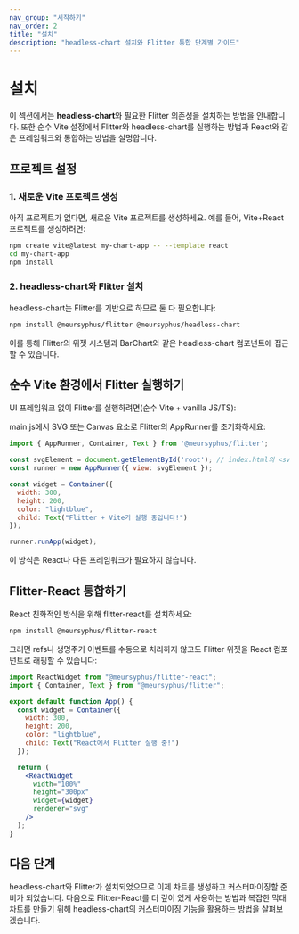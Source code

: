 ```yaml
---
nav_group: "시작하기"
nav_order: 2
title: "설치"
description: "headless-chart 설치와 Flitter 통합 단계별 가이드"
---
```


# 설치

이 섹션에서는 **headless-chart**와 필요한 Flitter 의존성을 설치하는 방법을 안내합니다. 또한 순수 Vite 설정에서 Flitter와 headless-chart를 실행하는 방법과 React와 같은 프레임워크와 통합하는 방법을 설명합니다.

## 프로젝트 설정

### 1. 새로운 Vite 프로젝트 생성

아직 프로젝트가 없다면, 새로운 Vite 프로젝트를 생성하세요. 예를 들어, Vite+React 프로젝트를 생성하려면:

```bash
npm create vite@latest my-chart-app -- --template react
cd my-chart-app
npm install
```

### 2. headless-chart와 Flitter 설치

headless-chart는 Flitter를 기반으로 하므로 둘 다 필요합니다:

```bash
npm install @meursyphus/flitter @meursyphus/headless-chart
```

이를 통해 Flitter의 위젯 시스템과 BarChart와 같은 headless-chart 컴포넌트에 접근할 수 있습니다.

## 순수 Vite 환경에서 Flitter 실행하기

UI 프레임워크 없이 Flitter를 실행하려면(순수 Vite + vanilla JS/TS):

main.js에서 SVG 또는 Canvas 요소로 Flitter의 AppRunner를 초기화하세요:

```js
import { AppRunner, Container, Text } from '@meursyphus/flitter';

const svgElement = document.getElementById('root'); // index.html의 <svg> 요소
const runner = new AppRunner({ view: svgElement });

const widget = Container({
  width: 300,
  height: 200,
  color: "lightblue",
  child: Text("Flitter + Vite가 실행 중입니다!")
});

runner.runApp(widget);
```

이 방식은 React나 다른 프레임워크가 필요하지 않습니다.

## Flitter-React 통합하기

React 친화적인 방식을 위해 flitter-react를 설치하세요:

```bash
npm install @meursyphus/flitter-react
```

그러면 refs나 생명주기 이벤트를 수동으로 처리하지 않고도 Flitter 위젯을 React 컴포넌트로 래핑할 수 있습니다:

```jsx
import ReactWidget from "@meursyphus/flitter-react";
import { Container, Text } from "@meursyphus/flitter";

export default function App() {
  const widget = Container({
    width: 300,
    height: 200,
    color: "lightblue",
    child: Text("React에서 Flitter 실행 중!")
  });

  return (
    <ReactWidget 
      width="100%" 
      height="300px" 
      widget={widget} 
      renderer="svg" 
    />
  );
}
```

## 다음 단계

headless-chart와 Flitter가 설치되었으므로 이제 차트를 생성하고 커스터마이징할 준비가 되었습니다. 다음으로 Flitter-React를 더 깊이 있게 사용하는 방법과 복잡한 막대 차트를 만들기 위해 headless-chart의 커스터마이징 기능을 활용하는 방법을 살펴보겠습니다.
